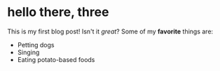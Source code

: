 # hello there, three
This is my first blog post! Isn't it *great*?
Some of my **favorite** things are:
* Petting dogs
* Singing
* Eating potato-based foods